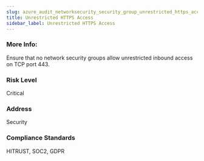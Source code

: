 ```yaml
---
slug: azure_audit_networksecurity_security_group_unrestricted_https_access
title: Unrestricted HTTPS Access
sidebar_label: Unrestricted HTTPS Access
---
```


### More Info:

Ensure that no network security groups allow unrestricted inbound access on TCP port 443.

### Risk Level

Critical

### Address

Security

### Compliance Standards

HITRUST, SOC2, GDPR

